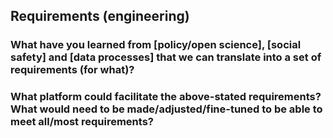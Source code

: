 ## Requirements (engineering)
### What have you learned from [policy/open science], [social safety] and [data processes] that we can translate into a set of requirements (for what)?
### What platform could facilitate the above-stated requirements? What would need to be made/adjusted/fine-tuned to be able to meet all/most requirements?